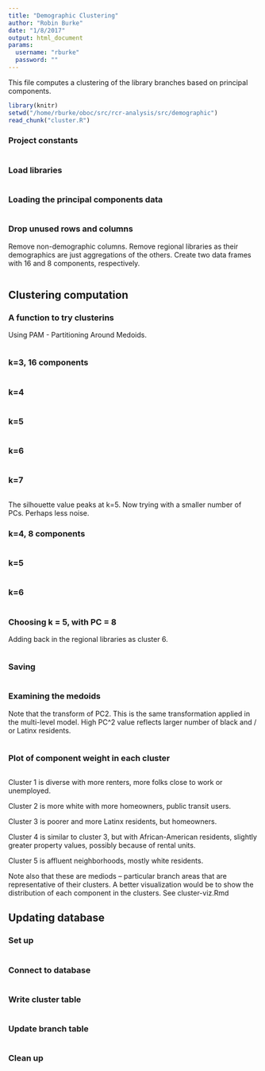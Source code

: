 ```yaml
---
title: "Demographic Clustering"
author: "Robin Burke"
date: "1/8/2017"
output: html_document
params:
  username: "rburke"
  password: ""
---
```


This file computes a clustering of the library branches based on principal components.

```r
library(knitr)
setwd("/home/rburke/oboc/src/rcr-analysis/src/demographic")
read_chunk("cluster.R")
```

### Project constants

```r
```

### Load libraries

```r
```

### Loading the principal components data

```r
```

### Drop unused rows and columns
Remove non-demographic columns. Remove regional libraries as their demographics are just aggregations of the others.
Create two data frames with 16 and 8 components, respectively.

```r
```


## Clustering computation

### A function to try clusterins
Using PAM - Partitioning Around Medoids.

```r
```

### k=3, 16 components


```r
```

### k=4

```r
```

### k=5

```r
```

### k=6

```r
```

### k=7

```r
```

The silhouette value peaks at k=5. Now trying with a smaller number of PCs. Perhaps less noise.

### k=4, 8 components


```r
```

### k=5

```r
```

### k=6

```r
```

### Choosing k = 5, with PC = 8
Adding back in the regional libraries as cluster 6.

```r
```

### Saving

```r
```

### Examining the medoids
Note that the transform of PC2. This is the same transformation applied in the 
multi-level model. High PC^2 value reflects larger number of black and / or Latinx residents. 


```r
```

### Plot of component weight in each cluster

```r
```

Cluster 1 is diverse with more renters, more folks close to work or unemployed. 

Cluster 2 is more white with more homeowners, public transit users.

Cluster 3 is poorer and more Latinx residents, but homeowners.

Cluster 4 is similar to cluster 3, but with African-American residents, slightly greater property values, possibly because of rental units.

Cluster 5 is affluent neighborhoods, mostly white residents. 

Note also that these are mediods -- particular branch areas that are representative of their clusters. A better visualization would be to show the distribution of each component in the clusters. See cluster-viz.Rmd

## Updating database

### Set up
```r
```

### Connect to database
```r
```

### Write cluster table
```r
```

### Update branch table
```r
```

### Clean up
```r
```


